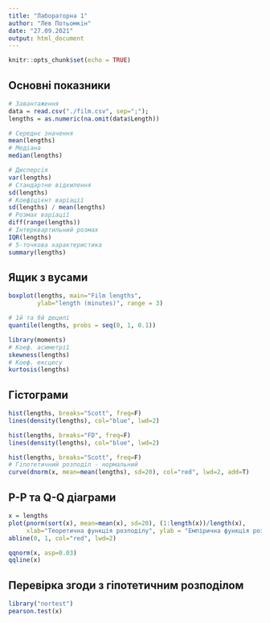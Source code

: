 ```yaml
---
title: "Лабораторна 1"
author: "Лев Потьомкiн"
date: "27.09.2021"
output: html_document
---
```


```r
knitr::opts_chunk$set(echo = TRUE)
```

## Основнi показники

```r
# Завантаження
data = read.csv("./film.csv", sep=";");
lengths = as.numeric(na.omit(data$Length))

# Середнє значення
mean(lengths)
# Медiана
median(lengths)

# Дисперciя
var(lengths)
# Стандартне відхилення
sd(lengths)
# Коефіцієнт варіації
sd(lengths) / mean(lengths)
# Розмах варіації
diff(range(lengths))
# Інтерквартильний розмах
IQR(lengths)
# 5-точкова характеристика
summary(lengths)
```

## Ящик з вусами

```r
boxplot(lengths, main="Film lengths",
        ylab="length (minutes)", range = 3)
```
```r
# 1й та 9й децилi
quantile(lengths, probs = seq(0, 1, 0.1))
```
```r
library(moments)
# Коеф. асиметрії
skewness(lengths)
# Коеф. ексцесу
kurtosis(lengths)
```
## Гiстограми

```r
hist(lengths, breaks="Scott", freq=F)
lines(density(lengths), col="blue", lwd=2)
```
```r
hist(lengths, breaks="FD", freq=F)
lines(density(lengths), col="blue", lwd=2)
```

```r
hist(lengths, breaks="Scott", freq=F)
# Гiпотетичний розподiл - нормальний
curve(dnorm(x, mean=mean(lengths), sd=20), col="red", lwd=2, add=T)
```

## P-P та Q-Q дiаграми

```r
x = lengths
plot(pnorm(sort(x), mean=mean(x), sd=20), (1:length(x))/length(x), 
     xlab="Теоретична функція розподілу", ylab = "Емпірична функція розподілу")
abline(0, 1, col="red", lwd=2)
```

```r
qqnorm(x, asp=0.03)
qqline(x)
```

## Перевiрка згоди з гiпотетичним розподiлом

```r
library("nortest")
pearson.test(x)
```